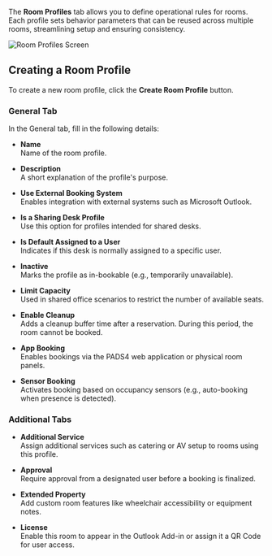 The **Room Profiles** tab allows you to define operational rules for rooms. Each profile sets behavior parameters that can be reused across multiple rooms, streamlining setup and ensuring consistency.

![Room Profiles Screen](/mnt/data/image.png)

## Creating a Room Profile

To create a new room profile, click the **Create Room Profile** button.

### General Tab

In the General tab, fill in the following details:

- **Name**  
  Name of the room profile.

- **Description**  
  A short explanation of the profile's purpose.

- **Use External Booking System**  
  Enables integration with external systems such as Microsoft Outlook.

- **Is a Sharing Desk Profile**  
  Use this option for profiles intended for shared desks.

- **Is Default Assigned to a User**  
  Indicates if this desk is normally assigned to a specific user.

- **Inactive**  
  Marks the profile as in-bookable (e.g., temporarily unavailable).

- **Limit Capacity**  
  Used in shared office scenarios to restrict the number of available seats.

- **Enable Cleanup**  
  Adds a cleanup buffer time after a reservation. During this period, the room cannot be booked.

- **App Booking**  
  Enables bookings via the PADS4 web application or physical room panels.

- **Sensor Booking**  
  Activates booking based on occupancy sensors (e.g., auto-booking when presence is detected).

### Additional Tabs

- **Additional Service**  
  Assign additional services such as catering or AV setup to rooms using this profile.

- **Approval**  
  Require approval from a designated user before a booking is finalized.

- **Extended Property**  
  Add custom room features like wheelchair accessibility or equipment notes.

- **License**  
  Enable this room to appear in the Outlook Add-in or assign it a QR Code for user access.
